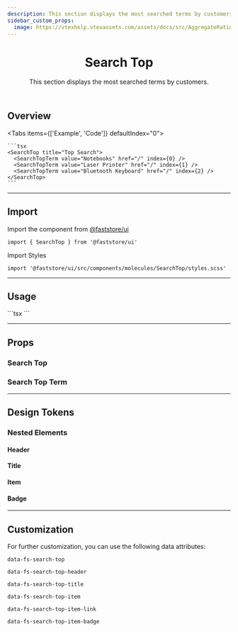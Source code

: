 ```yaml
---
description: This section displays the most searched terms by customers.
sidebar_custom_props:
  image: https://vtexhelp.vtexassets.com/assets/docs/src/AggregateRating___a8300916874f5a11de7633b7cabc12e9.png
---
```



<header>

# Search Top

This section displays the most searched terms by customers.

</header>

## Overview

<Tabs items={['Example', 'Code']} defaultIndex="0">
  <Tab>
    <OverviewSection>
      <SearchTop title="Top Search">
        <SearchTopTerm value="Notebooks" href="/" index={0} />
        <SearchTopTerm value="Laser Printer" href="/" index={1} />
        <SearchTopTerm value="Bluetooth Keyboard" href="/" index={2} />
      </SearchTop>
    </OverviewSection>
  </Tab>
  <Tab>

    ```tsx
    <SearchTop title="Top Search">
      <SearchTopTerm value="Notebooks" href="/" index={0} />
      <SearchTopTerm value="Laser Printer" href="/" index={1} />
      <SearchTopTerm value="Bluetooth Keyboard" href="/" index={2} />
    </SearchTop>
    ```

  </Tab>
</Tabs>

---

## Import

Import the component from <a href="https://www.faststore.dev/reference/ui/get-started-faststore-ui">@faststore/ui</a>

```tsx
import { SearchTop } from '@faststore/ui'
```

Import Styles

```tsx
import '@faststore/ui/src/components/molecules/SearchTop/styles.scss'
```

---

## Usage

<OverviewSection>
  <SearchTop title="Top Search">
    <SearchTopTerm value="Notebooks" href="/" index={0} />
    <SearchTopTerm value="Laser Printer" href="/" index={1} />
    <SearchTopTerm value="Bluetooth Keyboard" href="/" index={2} />
  </SearchTop>
</OverviewSection>
```tsx
<SearchTop title="Top Search">
  <SearchTopTerm value="Notebooks" href="/" index={0} />
  <SearchTopTerm value="Laser Printer" href="/" index={1} />
  <SearchTopTerm value="Bluetooth Keyboard" href="/" index={2} />
</SearchTop>
```

---

## Props

### Search Top

<PropsSection name="SearchTop" />

### Search Top Term

<PropsSection name="SearchTopTerm" />

---

## Design Tokens

<TokenTable>
  <TokenRow token="--fs-search-top-padding-top" value="var(--fs-spacing-2)" />
  <TokenRow token="--fs-search-top-padding-right" value="var(--fs-spacing-3)" />
  <TokenRow
    token="--fs-search-top-padding-bottom"
    value="var(--fs-search-top-padding-top)"
  />
  <TokenRow
    token="--fs-search-top-padding-left"
    value="var(--fs-search-top-padding-right)"
  />
</TokenTable>

### Nested Elements

#### Header

<TokenTable>
  <TokenRow
    token="--fs-search-top-header-padding-top"
    value="var(--fs-spacing-1)"
  />
  <TokenRow
    token="--fs-search-top-header-padding-bottom"
    value="var(--fs-search-top-header-padding-top)"
  />
</TokenTable>

#### Title

<TokenTable>
  <TokenRow
    token="--fs-search-top-title-size"
    value="var(--fs-text-size-lead)"
  />
  <TokenRow token="--fs-search-top-title-line-height" value="1.5" />
</TokenTable>

#### Item

<TokenTable>
  <TokenRow
    token="--fs-search-top-item-text-size"
    value="var(--fs-text-size-2)"
  />
  <TokenRow token="--fs-search-top-item-line-height" value="1.25" />
  <TokenRow
    token="--fs-search-top-item-bkg-color-hover"
    value="var(--fs-color-tertiary-bkg-hover)"
    isColor
  />
</TokenTable>

#### Badge

<TokenTable>
  <TokenRow
    token="--fs-search-top-item-badge-margin-right"
    value="var(--fs-spacing-1)"
  />
</TokenTable>

---

## Customization

For further customization, you can use the following data attributes:

`data-fs-search-top`

`data-fs-search-top-header`

`data-fs-search-top-title`

`data-fs-search-top-item`

`data-fs-search-top-item-link`

`data-fs-search-top-item-badge`
